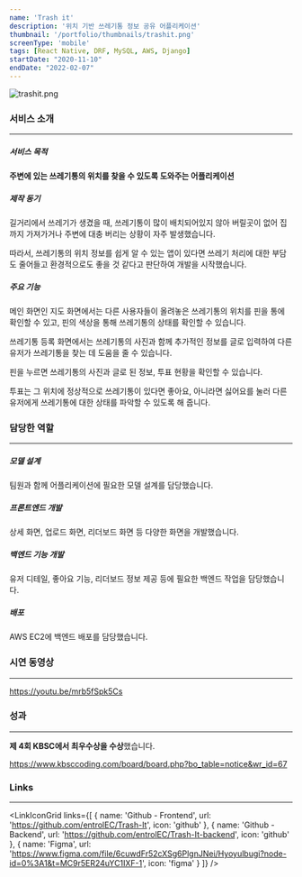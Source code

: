 ```yaml
---
name: 'Trash it'
description: '위치 기반 쓰레기통 정보 공유 어플리케이션'
thumbnail: '/portfolio/thumbnails/trashit.png'
screenType: 'mobile'
tags: [React Native, DRF, MySQL, AWS, Django]
startDate: "2020-11-10"
endDate: "2022-02-07"
---
```


![trashit.png](/portfolio/thumbnails/trashit.png)

### 서비스 소개

---

##### 서비스 목적

**주변에 있는 쓰레기통의 위치를 찾을 수 있도록 도와주는 어플리케이션**

##### 제작 동기

길거리에서 쓰레기가 생겼을 때, 쓰레기통이 많이 배치되어있지 않아 버릴곳이 없어 집까지 가져가거나 주변에 대충 버리는 상황이 자주 발생했습니다.

따라서, 쓰레기통의 위치 정보를 쉽게 알 수 있는 앱이 있다면 쓰레기 처리에 대한 부담도 줄어들고 환경적으로도 좋을 것 같다고 판단하여 개발을 시작했습니다.

##### 주요 기능

메인 화면인 지도 화면에서는 다른 사용자들이 올려놓은 쓰레기통의 위치를 핀을 통에 확인할 수 있고, 핀의 색상을 통해 쓰레기통의 상태를 확인할 수 있습니다.

쓰레기통 등록 화면에서는 쓰레기통의 사진과 함께 추가적인 정보를 글로 입력하여 다른 유저가 쓰레기통을 찾는 데 도움을 줄 수 있습니다.

핀을 누르면 쓰레기통의 사진과 글로 된 정보, 투표 현황을 확인할 수 있습니다.

투표는 그 위치에 정상적으로 쓰레기통이 있다면 좋아요, 아니라면 싫어요를 눌러 다른 유저에게 쓰레기통에 대한 상태를 파악할 수 있도록 해 줍니다.

### 담당한 역할

---

##### 모델 설계

팀원과 함께 어플리케이션에 필요한 모델 설계를 담당했습니다.

##### 프론트엔드 개발

상세 화면, 업로드 화면, 리더보드 화면 등 다양한 화면을 개발했습니다.

##### 백엔드 기능 개발

유저 디테일, 좋아요 기능, 리더보드 정보 제공 등에 필요한 백엔드 작업을 담당했습니다.

##### 배포

AWS EC2에 백엔드 배포를 담당했습니다.


### 시연 동영상

---

https://youtu.be/mrb5fSpk5Cs

### 성과

---

**제 4회 KBSC에서 최우수상을 수상**했습니다.

https://www.kbsccoding.com/board/board.php?bo_table=notice&wr_id=67

### Links

---

<LinkIconGrid
	links={[
		{
			name: 'Github - Frontend',
			url: 'https://github.com/entrolEC/Trash-It',
			icon: 'github'
		},
		{
			name: 'Github - Backend',
			url: 'https://github.com/entrolEC/Trash-It-backend',
			icon: 'github'
		},
		{
			name: 'Figma',
			url: 'https://www.figma.com/file/6cuwdFr52cXSg6PlgnJNei/Hyoyulbugi?node-id=0%3A1&t=MC9r5ER24uYC1IXF-1',
			icon: 'figma'
		}
	]}
/>

